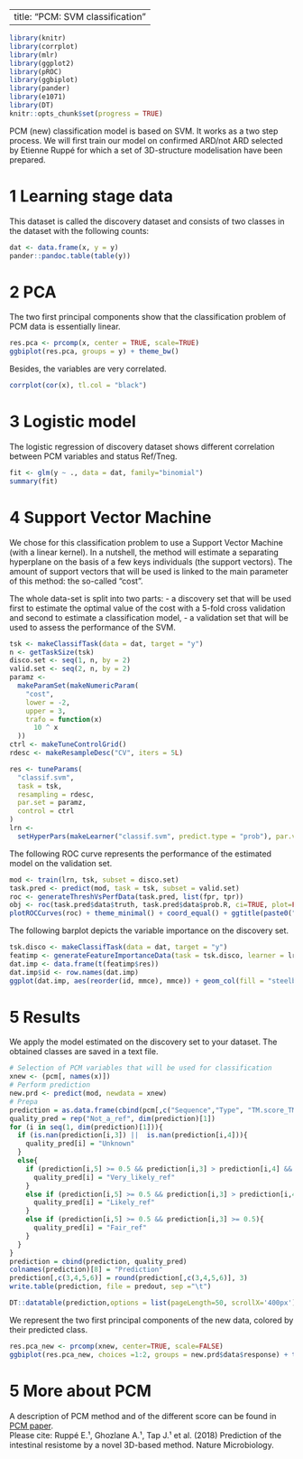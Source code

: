 
---
title: "PCM: SVM classification"
---

```r
library(knitr)
library(corrplot)
library(mlr)
library(ggplot2)
library(pROC)
library(ggbiplot)
library(pander)
library(e1071)
library(DT)
knitr::opts_chunk$set(progress = TRUE)
```
PCM (new) classification model is based on SVM. It works as a two step process. We will first train our model on confirmed ARD/not ARD selected by Etienne Ruppé for which a set of 3D-structure modelisation have been prepared. 

# 1 Learning stage data

This dataset is called the discovery dataset and consists of two classes in the dataset with the following counts:
```r
dat <- data.frame(x, y = y)
pander::pandoc.table(table(y))
```

# 2 PCA

The two first principal components show that the classification problem of PCM data is essentially linear.

```r
res.pca <- prcomp(x, center = TRUE, scale=TRUE)
ggbiplot(res.pca, groups = y) + theme_bw()
```

Besides, the variables are very correlated.

```r
corrplot(cor(x), tl.col = "black")
```

# 3 Logistic model

The logistic regression of discovery dataset shows different correlation between PCM variables and status Ref/Tneg.

```r
fit <- glm(y ~ ., data = dat, family="binomial")
summary(fit)
```

# 4 Support Vector Machine

We chose for this classification problem to use a Support Vector Machine (with a linear kernel). In a nutshell, the method will estimate a separating hyperplane on the basis of a few keys individuals (the support vectors). The amount of support vectors that will be used is linked to the main parameter of this method: the so-called "cost". 

The whole data-set is split into two parts:
  - a discovery set that will be used first to estimate the optimal value of the cost with a 5-fold cross validation and second to estimate a classification model,
  - a validation set that will be used to assess the performance of the SVM.

```r
tsk <- makeClassifTask(data = dat, target = "y")
n <- getTaskSize(tsk)
disco.set <- seq(1, n, by = 2)
valid.set <- seq(2, n, by = 2)
paramz <-
  makeParamSet(makeNumericParam(
    "cost",
    lower = -2,
    upper = 3,
    trafo = function(x)
      10 ^ x
  ))
ctrl <- makeTuneControlGrid()
rdesc <- makeResampleDesc("CV", iters = 5L)
```

```r
res <- tuneParams(
  "classif.svm",
  task = tsk,
  resampling = rdesc,
  par.set = paramz,
  control = ctrl
)
lrn <-
  setHyperPars(makeLearner("classif.svm", predict.type = "prob"), par.vals = res$x)
```

The following ROC curve represents the performance of the estimated model on the validation set.

```r
mod <- train(lrn, tsk, subset = disco.set)
task.pred <- predict(mod, task = tsk, subset = valid.set)
roc <- generateThreshVsPerfData(task.pred, list(fpr, tpr))
obj <- roc(task.pred$data$truth, task.pred$data$prob.R, ci=TRUE, plot=FALSE)
plotROCCurves(roc) + theme_minimal() + coord_equal() + ggtitle(paste0("AUC's ", capture.output(obj$ci)))
```

The following barplot depicts the variable importance on the discovery set.

```r
tsk.disco <- makeClassifTask(data = dat, target = "y")
featimp <- generateFeatureImportanceData(task = tsk.disco, learner = lrn)
dat.imp <- data.frame(t(featimp$res))
dat.imp$id <- row.names(dat.imp)
ggplot(dat.imp, aes(reorder(id, mmce), mmce)) + geom_col(fill = "steelblue") + theme_bw() + coord_flip() + labs(x="", y="Variable importance")
```



# 5 Results

We apply the model estimated on the discovery set to your dataset. The obtained classes are saved in a text file.

```r
# Selection of PCM variables that will be used for classification
xnew <- (pcm[, names(x)])
# Perform prediction
new.prd <- predict(mod, newdata = xnew)
# Prepa
prediction = as.data.frame(cbind(pcm[,c("Sequence","Type", "TM.score_TMalign_ref", "TM.score_TMalign_tneg")], new.prd$data))
quality_pred = rep("Not_a_ref", dim(prediction)[1])
for (i in seq(1, dim(prediction)[1])){
  if (is.nan(prediction[i,3]) ||  is.nan(prediction[i,4])){
    quality_pred[i] = "Unknown"
  }
  else{
    if (prediction[i,5] >= 0.5 && prediction[i,3] > prediction[i,4] && prediction[i,3] >= 0.9){
      quality_pred[i] = "Very_likely_ref"
    }
    else if (prediction[i,5] >= 0.5 && prediction[i,3] > prediction[i,4] && prediction[i,3] >= 0.8){
      quality_pred[i] = "Likely_ref"
    }
    else if (prediction[i,5] >= 0.5 && prediction[i,3] >= 0.5){
      quality_pred[i] = "Fair_ref"
    }
  }
}
prediction = cbind(prediction, quality_pred)
colnames(prediction)[8] = "Prediction"
prediction[,c(3,4,5,6)] = round(prediction[,c(3,4,5,6)], 3)
write.table(prediction, file = predout, sep ="\t")

DT::datatable(prediction,options = list(pageLength=50, scrollX='400px'))
```

We represent the two first principal components of the new data, colored by their predicted class.

```r
res.pca_new <- prcomp(xnew, center=TRUE, scale=FALSE)
ggbiplot(res.pca_new, choices =1:2, groups = new.prd$data$response) + theme_bw()
```

# 5 More about PCM

A description of PCM method and of the different score can be found in [PCM paper](https://www.nature.com/articles/s41564-018-0292-6).   
Please cite: Ruppé E.¹, Ghozlane A.¹, Tap J.¹ et al. (2018) Prediction of the intestinal resistome by a novel 3D-based method. Nature Microbiology. 


